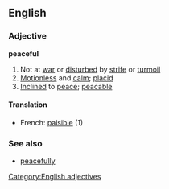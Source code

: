 ==English==

===Adjective===
'''peaceful'''
# Not at [[war]] or [[disturbed]] by [[strife]] or [[turmoil]]
# [[Motionless]] and [[calm]]; [[placid]]
# [[Inclined]] to [[peace]]; [[peacable]]

====Translation====
*French: [[paisible]] (1)

===See also===
*[[peacefully]]

[[Category:English adjectives]]